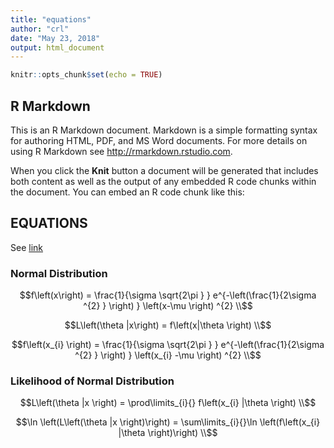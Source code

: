 ```yaml
---
title: "equations"
author: "crl"
date: "May 23, 2018"
output: html_document
---
```


```r
knitr::opts_chunk$set(echo = TRUE)
```

## R Markdown

This is an R Markdown document. Markdown is a simple formatting syntax for authoring HTML, PDF, and MS Word documents. For more details on using R Markdown see <http://rmarkdown.rstudio.com>.

When you click the **Knit** button a document will be generated that includes both content as well as the output of any embedded R code chunks within the document. You can embed an R code chunk like this:


## EQUATIONS

See [link](http://visualmatheditor.equatheque.net/VisualMathEditor.html)


### Normal Distribution

$$f\left(x\right) = \frac{1}{\sigma \sqrt{2\pi } } e^{-\left(\frac{1}{2\sigma ^{2} } \right) } \left(x-\mu \right) ^{2} \\$$

$$L\left(\theta |x\right) = f\left(x|\theta \right) \\$$

$$f\left(x_{i} \right) = \frac{1}{\sigma \sqrt{2\pi } } e^{-\left(\frac{1}{2\sigma ^{2} } \right) } \left(x_{i} -\mu \right) ^{2} \\$$

### Likelihood of Normal Distribution

$$L\left(\theta |x \right) = \prod\limits_{i}{} f\left(x_{i} |\theta \right) \\$$


$$\ln \left(L\left(\theta |x \right)\right)  = \sum\limits_{i}{}\ln \left(f\left(x_{i} |\theta \right)\right) \\$$
